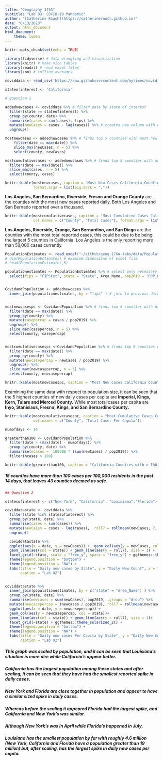 ```yaml
---
title: "Geography 176A"
subtitle: "Lab 03: COVID-19 Pandemic"
author: "[Catherine Rauch](https://catherinerauch.github.io)"
date: "8/13/2020"
output: html_document
html_document:
    theme: lumen
---
```


```r
knitr::opts_chunk$set(echo = TRUE)

```

```r
library(tidyverse) # data wrangling and visualization
library(knitr) # make nice tables
library(readxl) # read excel files
library(zoo) # rolling averages
```

```r

coviddata <- read_csv('https://raw.githubusercontent.com/nytimes/covid-19-data/master/us-counties.csv')

stateofinterest <- 'California'

```

```r


# Question 1

addednewcases <- coviddata %>% # filter data by state of interest
  filter(state == stateofinterest) %>%
  group_by(county, date) %>%
  summarise(cases = sum(cases), fips) %>%
  mutate(newCases = cases - lag(cases)) %>% # creates new column with daily new cases
  ungroup()

mostnewcases <- addednewcases %>% # finds top 5 counties with most new cases per day
    filter(date == max(date)) %>%
    slice_max(newCases, n = 5) %>%
    select(county, newCases)

mostcumulativecases <- addednewcases %>% # finds top 5 counties with most cumulative cases
  filter(date == max(date)) %>%
  slice_max(cases, n = 5) %>%
  select(county, cases)

knitr::kable(mostnewcases, caption = "Most New Cases California Counties", col.names = c("County", "New Cases"),
             format.args = list(big.mark = ","))


```

**Los Angeles, San Bernardino, Riverside, Fresno and Orange County** are the counties with the most new cases reported daily. Both Los Angeles and San Bernado reported over a thousand.

```r


knitr::kable(mostcumulativecases, caption = "Most Cumulative Cases California Counties",
             col.names = c("County", "Total Cases"), format.args = list(big.mark = ","))


```

**Los Angeles, Riverside, Orange, San Bernardino, and San Diego** are the counties with the most total reported cases, this could be due to be being the largest 5 counties in California. Los Angeles is the only reporting more than 50,000 cases currently. 


```r


PopulationEstimates <- read_excel("~/github/geog-176A-labs/data/PopulationEstimates.xls", skip = 2)
# dim(PopulationEstimates) # examine dimensions of excel file
# head(PopulationEstimates,5)

populationestimates <- PopulationEstimates %>% # select only necessary columns
  select(fips = "FIPStxt", state = "State", Area_Name, pop2019 = "POP_ESTIMATE_2019")


CovidandPopulation <- addednewcases %>%
  inner_join(populationestimates, by = "fips" ) # join to previous data


mostnewcasespc <- CovidandPopulation %>% # finds top 5 counties with daily new cases per capita
  filter(date == max(date)) %>%
  group_by(county) %>%
  mutate(casepercap = cases / pop2019) %>%
  ungroup() %>%
  slice_max(casepercap, n = 5) %>%
  select(county, casepercap)


mostcumulativecasespc <-CovidandPopulation %>% # finds top 5 counties with cumulative cases per capita
  filter(date == max(date)) %>%
  group_by(county) %>%
  mutate(newcasepercap = newCases / pop2019) %>%
  ungroup() %>%
  slice_max(newcasepercap, n = 5) %>%
  select(county, newcasepercap)

knitr::kable(mostnewcasespc, caption = "Most New Cases California Counties Per Capita", col.names = c("County", "New Cases Per Capita"))


```

Examining the same data with respect to population size, it can be seen that the 5 highest counties of new daily cases per capita are **Imperial, Kings, Kern, Tulare and Merced County.** While most total cases per capita are **Inyo, Stanislaus, Fresno, Kings, and San Bernardino County.**

```r


knitr::kable(mostcumulativecasespc, caption = "Most Cumulative Cases California Counties Per Capita",
             col.names = c("County", "Total Cases Per Capita"))

numofdays <- 14

greaterthan100 <- CovidandPopulation %>%
  filter(date > (max(date) - numofdays)) %>%
  group_by(county, date) %>%
  summarise(ncases =  100000 * (sum(newCases) / pop2019)) %>%
  filter(ncases > 100)

knitr::kable(greaterthan100, caption = "California Counties with > 100 cases within 2 weeks ", col.names = c("County", "Date", "Cases Per 100,000 Residents"))


```

##### 15 counties have more than 100 cases per 100,000 residents in the past 14 days, that leaves **43** counties deemed as safe.

```r


## Question 2

statesofinterest <- c("New York", "California", "Louisiana","Florida")

coviddatastate <- coviddata %>%
  filter(state %in% statesofinterest) %>%
  group_by(state, date) %>%
  summarise(cases = sum(cases)) %>%
  mutate(newCases = cases - lag(cases),  roll7 = rollmean(newCases, 7, fill = NA, align="right")) %>% # creates new column withe daily new cases
  ungroup()

  coviddatastate %>%
  ggplot(aes(x = date, y = newCases)) +  geom_col(aes(y = newCases, col = state))+
  geom_line(aes(col = state)) + geom_line(aes(y = roll7), size = 1) +
  facet_grid(~state, scale = "free_y", space = "free_y") + ggthemes::theme_solarized()+
  theme(legend.position = "bottom") +
  theme(legend.position = "NA") +
  labs(title = "Daily new cases by State", y = "Daily New Count", x = "Date",
       caption = "Lab 02")
  
```

```r

coviddatastate %>%
  inner_join(populationestimates, by = c("state" = "Area_Name") ) %>%
  group_by(state, date) %>%
  summarise(newcases = sum(newCases), pop2019, .groups = "drop") %>%
  mutate(newcasepercap = (newcases / pop2019), roll7 = rollmean(newcasepercap, 7, fill = NA, align="right")) %>%
  ggplot(aes(x = date, y = newcasepercap)) +
  geom_col(aes(y = newcasepercap, col = state))+
  geom_line(aes(col = state)) + geom_line(aes(y = roll7), size = 1)+
  facet_grid(~state) + ggthemes::theme_solarized_2() +
  theme(legend.position = "bottom") +
  theme(legend.position = "NA") +
  labs(title = "Daily new cases Per Capita by State", y = "Daily New Count Per Capita", x = "Date",
       caption = "Lab 02")


```


##### This graph was scaled by population, and it can be seen that Louisiana's situation is more dire while California's appear better. 
##### California has the largest population among these states and after scaling, it can be seen that they have had the smallest reported spike in daily cases. 
##### New York and Florida are close together in population and appear to have a similar sized spike in daily cases. 
##### Whereas before the scaling it appeared Florida had the largest spike, and California and New York's was similar.
##### Although New York's was in April while Florida's happened in July.
##### Louisiana has the smallest population by far with roughly 4.6 million (New York, California and Florida have a population greater than 19 million) but, after scaling, has the largest spike in daily new cases per capita.

